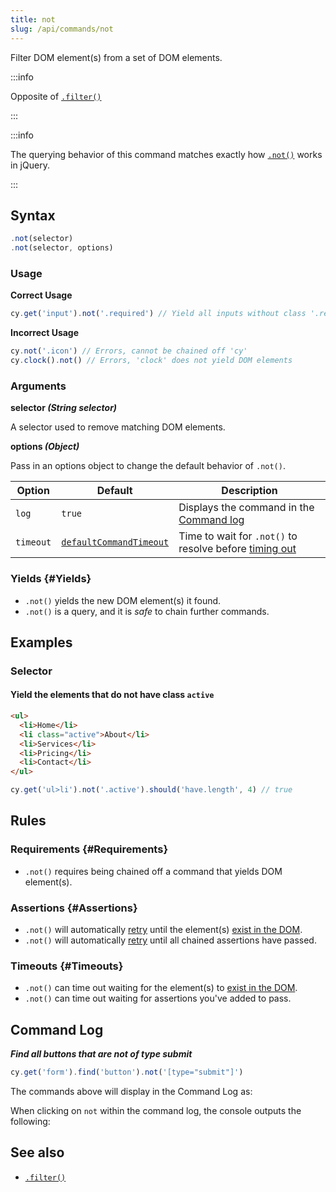 ```yaml
---
title: not
slug: /api/commands/not
---
```


Filter DOM element(s) from a set of DOM elements.

:::info

Opposite of [`.filter()`](/api/commands/filter)

:::

:::info

The querying behavior of this command matches exactly how
[`.not()`](http://api.jquery.com/not) works in jQuery.

:::

## Syntax

```javascript
.not(selector)
.not(selector, options)
```

### Usage

<Icon name="check-circle" color="green" /> **Correct Usage**

```javascript
cy.get('input').not('.required') // Yield all inputs without class '.required'
```

<Icon name="exclamation-triangle" color="red" /> **Incorrect Usage**

```javascript
cy.not('.icon') // Errors, cannot be chained off 'cy'
cy.clock().not() // Errors, 'clock' does not yield DOM elements
```

### Arguments

<Icon name="angle-right" /> **selector _(String selector)_**

A selector used to remove matching DOM elements.

<Icon name="angle-right" /> **options _(Object)_**

Pass in an options object to change the default behavior of `.not()`.

| Option    | Default                                                           | Description                                                                           |
| --------- | ----------------------------------------------------------------- | ------------------------------------------------------------------------------------- |
| `log`     | `true`                                                            | Displays the command in the [Command log](/app/core-concepts/cypress-app#Command-Log) |
| `timeout` | [`defaultCommandTimeout`](/app/references/configuration#Timeouts) | Time to wait for `.not()` to resolve before [timing out](#Timeouts)                   |

### Yields [<Icon name="question-circle"/>](/app/core-concepts/introduction-to-cypress#Subject-Management) {#Yields}

- `.not()` yields the new DOM element(s) it found.
- `.not()` is a query, and it is _safe_ to chain further commands.

## Examples

### Selector

#### Yield the elements that do not have class `active`

```html
<ul>
  <li>Home</li>
  <li class="active">About</li>
  <li>Services</li>
  <li>Pricing</li>
  <li>Contact</li>
</ul>
```

```javascript
cy.get('ul>li').not('.active').should('have.length', 4) // true
```

## Rules

### Requirements [<Icon name="question-circle"/>](/app/core-concepts/introduction-to-cypress#Chains-of-Commands) {#Requirements}

- `.not()` requires being chained off a command that yields DOM element(s).

### Assertions [<Icon name="question-circle"/>](/app/core-concepts/introduction-to-cypress#Assertions) {#Assertions}

- `.not()` will automatically [retry](/app/core-concepts/retry-ability) until
  the element(s)
  [exist in the DOM](/app/core-concepts/introduction-to-cypress#Implicit-Assertions).
- `.not()` will automatically [retry](/app/core-concepts/retry-ability) until
  all chained assertions have passed.

### Timeouts [<Icon name="question-circle"/>](/app/core-concepts/introduction-to-cypress#Timeouts) {#Timeouts}

- `.not()` can time out waiting for the element(s) to
  [exist in the DOM](/app/core-concepts/introduction-to-cypress#Implicit-Assertions).
- `.not()` can time out waiting for assertions you've added to pass.

## Command Log

**_Find all buttons that are not of type submit_**

```javascript
cy.get('form').find('button').not('[type="submit"]')
```

The commands above will display in the Command Log as:

<DocsImage
  src="/img/api/not/filter-elements-with-not-and-optional-selector.png"
  alt="Command Log not"
/>

When clicking on `not` within the command log, the console outputs the
following:

<DocsImage
  src="/img/api/not/log-elements-found-when-using-cy-not.png"
  alt="Console Log not"
/>

## See also

- [`.filter()`](/api/commands/filter)
